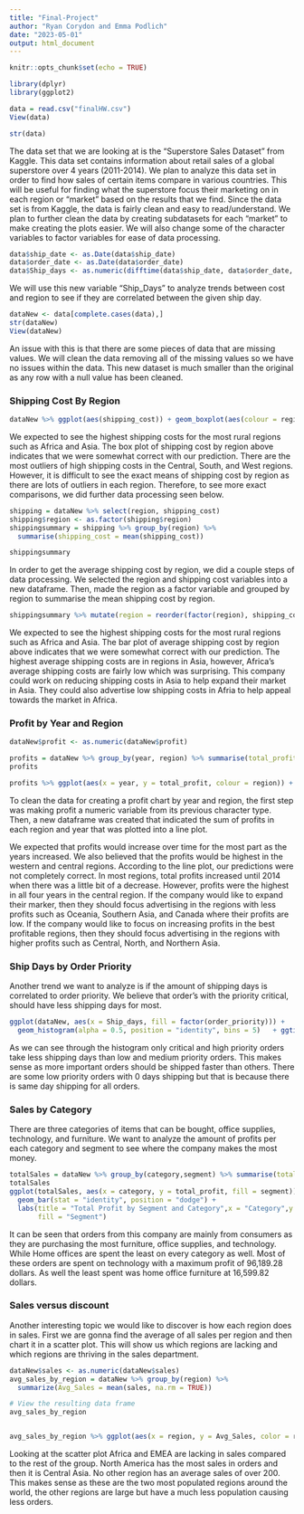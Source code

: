 ```yaml
---
title: "Final-Project"
author: "Ryan Corydon and Emma Podlich"
date: "2023-05-01"
output: html_document
---
```


```r
knitr::opts_chunk$set(echo = TRUE)

library(dplyr)
library(ggplot2)
```

```r
data = read.csv("finalHW.csv")
View(data)

str(data)
```

The data set that we are looking at is the "Superstore Sales Dataset" from Kaggle. This data set contains information about retail sales of a global superstore over 4 years (2011-2014). We plan to analyze this data set in order to find how sales of certain items compare in various countries. This will be useful for finding what the superstore focus their marketing on in each region or "market" based on the results that we find. Since the data set is from Kaggle, the data is fairly clean and easy to read/understand. We plan to further clean the data by creating subdatasets for each "market" to make creating the plots easier. We will also change some of the character variables to factor variables for ease of data processing. 


```r
data$ship_date <- as.Date(data$ship_date)
data$order_date <- as.Date(data$order_date)
data$Ship_days <- as.numeric(difftime(data$ship_date, data$order_date, units = "days"))
```

We will use this new variable "Ship_Days" to analyze trends between cost and region to see if they are correlated between the given ship day.


```r
dataNew <- data[complete.cases(data),]
str(dataNew)
View(dataNew)
```
An issue with this is that there are some pieces of data that are missing values. We will clean the data removing all of the missing values so we have no issues within the data. This new dataset is much smaller than the original as any row with a null value has been cleaned.


### Shipping Cost By Region

```r
dataNew %>% ggplot(aes(shipping_cost)) + geom_boxplot(aes(colour = region)) + facet_wrap(~region) + ggtitle("Shipping Cost By Region Boxplot") + labs(x = "Shipping Cost (dollars)")
```

We expected to see the highest shipping costs for the most rural regions such as Africa and Asia. The box plot of shipping cost by region above indicates that we were somewhat correct with our prediction. There are the most outliers of high shipping costs in the Central, South, and West regions. However, it is difficult to see the exact means of shipping cost by region as there are lots of outliers in each region. Therefore, to see more exact comparisons, we did further data processing seen below.

```r
shipping = dataNew %>% select(region, shipping_cost)
shipping$region <- as.factor(shipping$region)
shippingsummary = shipping %>% group_by(region) %>%
  summarise(shipping_cost = mean(shipping_cost))

shippingsummary
```

In order to get the average shipping cost by region, we did a couple steps of data processing. We selected the region and shipping cost variables into a new dataframe. Then, made the region as a factor variable and grouped by region to summarise the mean shipping cost by region.

```r
shippingsummary %>% mutate(region = reorder(factor(region), shipping_cost, mean, na.rm=TRUE)) %>% ggplot(aes(x = region, y = shipping_cost)) + geom_bar(stat = 'identity') + ggtitle("Average Shipping Cost By Region Bar Chart") + labs(y = "Average Shipping Cost (dollars)", x = "Region")
```

We expected to see the highest shipping costs for the most rural regions such as Africa and Asia. The bar plot of average shipping cost by region above indicates that we were somewhat correct with our prediction. The highest average shipping costs are in regions in Asia, however, Africa's average shipping costs are fairly low which was surprising. This company could work on reducing shipping costs in Asia to help expand their market in Asia. They could also advertise low shipping costs in Afria to help appeal towards the market in Africa.


### Profit by Year and Region

```r
dataNew$profit <- as.numeric(dataNew$profit)

profits = dataNew %>% group_by(year, region) %>% summarise(total_profit = sum(profit))
profits

profits %>% ggplot(aes(x = year, y = total_profit, colour = region)) + geom_line() + facet_wrap(~region) + ggtitle("Total Profit by Year and Region") + labs(x = "Year", y = "Total Profit (dollars)")
```
To clean the data for creating a profit chart by year and region, the first step was making profit a numeric variable from its previous character type. Then, a new dataframe was created that indicated the sum of profits in each region and year that was plotted into a line plot. 

We expected that profits would increase over time for the most part as the years increased. We also believed that the profits would be highest in the western and central regions. According to the line plot, our predictions were not completely correct. In most regions, total profits increased until 2014 when there was a little bit of a decrease. However, profits were the highest in all four years in the central region. If the company would like to expand their marker, then they should focus advertising in the regions with less profits such as Oceania, Southern Asia, and Canada where their profits are low. If the company would like to focus on increasing profits in the best profitable regions, then they should focus advertising in the regions with higher profits such as Central, North, and Northern Asia.



### Ship Days by Order Priority 

Another trend we want to analyze is if the amount of shipping days is correlated to order priority. We believe that order's with the priority critical, should have less shipping days for most. 

```r
ggplot(dataNew, aes(x = Ship_days, fill = factor(order_priority))) +
  geom_histogram(alpha = 0.5, position = "identity", bins = 5)   + ggtitle("Histogram of Shipping days by Priority") + labs(x = "Count", y = "Count")

```
As we can see through the histogram only critical and high priority orders take less shipping days than low and medium priority orders. This makes sense as more important orders should be shipped faster than others. There are some low priority orders with 0 days shipping but that is because there is same day shipping for all orders. 


### Sales by Category

There are three categories of items that can be bought, office supplies, technology, and furniture. We want to analyze the amount of profits per each category and segment to see where the company makes the most money.
```r

totalSales = dataNew %>% group_by(category,segment) %>% summarise(total_profit = sum(profit))
totalSales
ggplot(totalSales, aes(x = category, y = total_profit, fill = segment)) +
  geom_bar(stat = "identity", position = "dodge") +
  labs(title = "Total Profit by Segment and Category",x = "Category",y = "Total Profit",
       fill = "Segment")
```
It can be seen that orders from this company are mainly from consumers as they are purchasing the most furniture, office supplies, and technology. While Home offices are spent the least on every category as well. Most of these orders are spent on technology with a maximum profit of 96,189.28 dollars. As well the least spent was home office furniture at 16,599.82 dollars. 


### Sales versus discount

Another interesting topic we would like to discover is how each region does in sales. First we are gonna find the average of all sales per region and then chart it in a scatter plot. This will show us which regions are lacking and which regions are thriving in the sales department.

```r
dataNew$sales <- as.numeric(dataNew$sales)
avg_sales_by_region = dataNew %>% group_by(region) %>%
  summarize(Avg_Sales = mean(sales, na.rm = TRUE))

# View the resulting data frame
avg_sales_by_region


avg_sales_by_region %>% ggplot(aes(x = region, y = Avg_Sales, color = region)) + geom_point() +labs(x = "Region", y = "Sales") + ggtitle("Region vs. Sales Scatterplot")
```
Looking at the scatter plot Africa and EMEA are lacking in sales compared to the rest of the group. North America has the most sales in orders and then it is Central Asia. No other region has an average sales of over 200. This makes sense as these are the two most populated regions around the world,  the other regions are large but have a much less population causing less orders.
